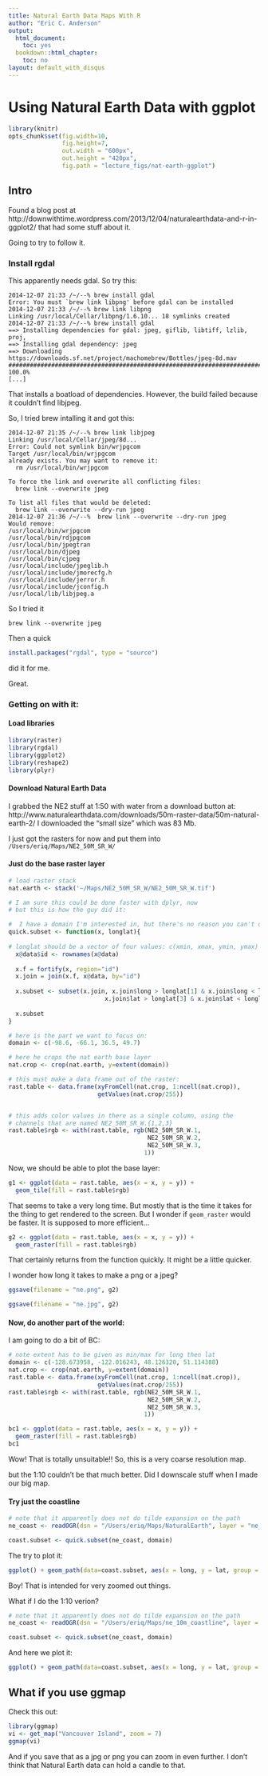 ```yaml
---
title: Natural Earth Data Maps With R
author: "Eric C. Anderson"
output:
  html_document:
    toc: yes
  bookdown::html_chapter:
    toc: no
layout: default_with_disqus
---
```




# Using Natural Earth Data with ggplot {#nat-earth-data-maps} 

```r
library(knitr)
opts_chunk$set(fig.width=10,
               fig.height=7,
               out.width = "600px",
               out.height = "420px",
               fig.path = "lecture_figs/nat-earth-ggplot")
```

## Intro 

Found a blog post at http://downwithtime.wordpress.com/2013/12/04/naturalearthdata-and-r-in-ggplot2/
that had some stuff about it.

Going to try to follow it.

### Install rgdal

This apparently needs gdal.  So try this:
```
2014-12-07 21:33 /~/--% brew install gdal
Error: You must `brew link libpng' before gdal can be installed
2014-12-07 21:33 /~/--% brew link libpng
Linking /usr/local/Cellar/libpng/1.6.10... 18 symlinks created
2014-12-07 21:33 /~/--% brew install gdal
==> Installing dependencies for gdal: jpeg, giflib, libtiff, lzlib, proj,
==> Installing gdal dependency: jpeg
==> Downloading https://downloads.sf.net/project/machomebrew/Bottles/jpeg-8d.mav
######################################################################## 100.0%
[...]
```
That installs a boatload of dependencies.  However, the build failed because it couldn't find libjpeg.

So, I tried brew intalling it and got this:
```
2014-12-07 21:35 /~/--% brew link libjpeg
Linking /usr/local/Cellar/jpeg/8d... 
Error: Could not symlink bin/wrjpgcom
Target /usr/local/bin/wrjpgcom
already exists. You may want to remove it:
  rm /usr/local/bin/wrjpgcom

To force the link and overwrite all conflicting files:
  brew link --overwrite jpeg

To list all files that would be deleted:
  brew link --overwrite --dry-run jpeg
2014-12-07 21:36 /~/--%  brew link --overwrite --dry-run jpeg
Would remove:
/usr/local/bin/wrjpgcom
/usr/local/bin/rdjpgcom
/usr/local/bin/jpegtran
/usr/local/bin/djpeg
/usr/local/bin/cjpeg
/usr/local/include/jpeglib.h
/usr/local/include/jmorecfg.h
/usr/local/include/jerror.h
/usr/local/include/jconfig.h
/usr/local/lib/libjpeg.a
```
So I tried it
```
brew link --overwrite jpeg
```
Then a quick
```r
install.packages("rgdal", type = "source")
```
did it for me.

Great.

### Getting on with it:

#### Load libraries
```r
library(raster)
library(rgdal)
library(ggplot2)
library(reshape2)
library(plyr)
```

#### Download Natural Earth Data
I grabbed the NE2 stuff at 1:50 with water from a download button at: 
http://www.naturalearthdata.com/downloads/50m-raster-data/50m-natural-earth-2/  I downloaded
the "small size" which was 83 Mb.

I just got the rasters for now and put them into `/Users/eriq/Maps/NE2_50M_SR_W/`

#### Just do the base raster layer

```r
# load raster stack
nat.earth <- stack('~/Maps/NE2_50M_SR_W/NE2_50M_SR_W.tif')

# I am sure this could be done faster with dplyr, now
# but this is how the guy did it:

#  I have a domain I'm interested in, but there's no reason you can't define something else:
quick.subset <- function(x, longlat){
 
# longlat should be a vector of four values: c(xmin, xmax, ymin, ymax)
  x@data$id <- rownames(x@data)
 
  x.f = fortify(x, region="id")
  x.join = join(x.f, x@data, by="id")
 
  x.subset <- subset(x.join, x.join$long > longlat[1] & x.join$long < longlat[2] &
                           x.join$lat > longlat[3] & x.join$lat < longlat[4])
 
  x.subset
}

# here is the part we want to focus on:
domain <- c(-98.6, -66.1, 36.5, 49.7)

# here he crops the nat earth base layer
nat.crop <- crop(nat.earth, y=extent(domain))

# this must make a data frame out of the raster:
rast.table <- data.frame(xyFromCell(nat.crop, 1:ncell(nat.crop)),
                         getValues(nat.crop/255))


# this adds color values in there as a single column, using the
# channels that are named NE2_50M_SR_W.{1,2,3}
rast.table$rgb <- with(rast.table, rgb(NE2_50M_SR_W.1,
                                       NE2_50M_SR_W.2,
                                       NE2_50M_SR_W.3,
                                      1))

```

Now, we should be able to plot the base layer:
```r
g1 <- ggplot(data = rast.table, aes(x = x, y = y)) +
  geom_tile(fill = rast.table$rgb)
```

That seems to take a very long time. But mostly that is the time it takes for the
thing to get rendered to the screen. But I wonder if `geom_raster` would be faster. It is
supposed to more efficient...
```r
g2 <- ggplot(data = rast.table, aes(x = x, y = y)) +
  geom_raster(fill = rast.table$rgb)
```
That certainly returns from the function quickly.  It might be a little quicker.

I wonder how long it takes to make a png or a jpeg?
```r
ggsave(filename = "ne.png", g2)
```

```r
ggsave(filename = "ne.jpg", g2)
```

#### Now, do another part of the world:

I am going to do a bit of BC:
```r
# note extent has to be given as min/max for long then lat
domain <- c(-128.673958, -122.016243, 48.126320, 51.114388)
nat.crop <- crop(nat.earth, y=extent(domain))
rast.table <- data.frame(xyFromCell(nat.crop, 1:ncell(nat.crop)),
                         getValues(nat.crop/255))
rast.table$rgb <- with(rast.table, rgb(NE2_50M_SR_W.1,
                                       NE2_50M_SR_W.2,
                                       NE2_50M_SR_W.3,
                                      1))
```

```r
bc1 <- ggplot(data = rast.table, aes(x = x, y = y)) +
  geom_raster(fill = rast.table$rgb)
bc1
```

Wow! That is totally unsuitable!!  So, this is a very coarse resolution map.

but the 1:10 couldn't be that much better.  Did I downscale stuff when I made our
big map.  


#### Try just the coastline

```r
# note that it apparently does not do tilde expansion on the path
ne_coast <- readOGR(dsn = "/Users/eriq/Maps/NaturalEarth", layer = "ne_50m_coastline")

coast.subset <- quick.subset(ne_coast, domain)
```

The try to plot it:
```r
ggplot() + geom_path(data=coast.subset, aes(x = long, y = lat, group = group), color = 'blue')
```

Boy! That is intended for very zoomed out things.  

What if I do the 1:10 verion?
```r
# note that it apparently does not do tilde expansion on the path
ne_coast <- readOGR(dsn = "/Users/eriq/Maps/ne_10m_coastline", layer = "ne_10m_coastline")

coast.subset <- quick.subset(ne_coast, domain)
```
And here we plot it:
```r
ggplot() + geom_path(data=coast.subset, aes(x = long, y = lat, group = group), color = 'blue')
```


## What if you use ggmap
Check this out:
```r
library(ggmap)
vi <- get_map("Vancouver Island", zoom = 7)
ggmap(vi)
```
And if you save that as a jpg or png you can zoom in even further. I don't think that 
Natural Earth data can hold a candle to that.


